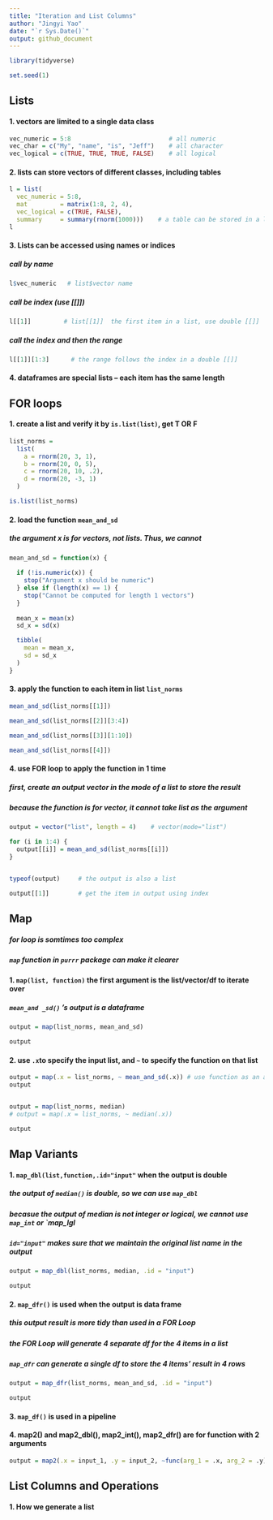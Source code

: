 ```yaml
---
title: "Iteration and List Columns"
author: "Jingyi Yao"
date: "`r Sys.Date()`"
output: github_document
---
```


```r
library(tidyverse)

set.seed(1)
```


## Lists

#### 1. vectors are limited to a single data class 

```r
vec_numeric = 5:8                           # all numeric
vec_char = c("My", "name", "is", "Jeff")    # all character
vec_logical = c(TRUE, TRUE, TRUE, FALSE)    # all logical

```

#### 2. lists can store vectors of different classes, including tables
```r
l = list(
  vec_numeric = 5:8,
  mat         = matrix(1:8, 2, 4),
  vec_logical = c(TRUE, FALSE),
  summary     = summary(rnorm(1000)))    # a table can be stored in a list
l

```

#### 3. Lists can be accessed using names or indices

##### call by name
```r
l$vec_numeric   # list$vector name

```

##### call be index (use [[]])
```r
l[[1]]         # list[[1]]  the first item in a list, use double [[]]

```

##### call the index and then the range
```r
l[[1]][1:3]      # the range follows the index in a double [[]]

```

#### 4. dataframes are special lists -- each item has the same length


## **FOR** loops

#### 1. create a list and verify it by `is.list(list)`, get T OR F
```r
list_norms = 
  list(
    a = rnorm(20, 3, 1),
    b = rnorm(20, 0, 5),
    c = rnorm(20, 10, .2),
    d = rnorm(20, -3, 1)
  )

is.list(list_norms)

```

#### 2. load the function `mean_and_sd`

##### the argument x is for vectors, not lists. Thus, we cannot
```r
mean_and_sd = function(x) {
  
  if (!is.numeric(x)) {
    stop("Argument x should be numeric")
  } else if (length(x) == 1) {
    stop("Cannot be computed for length 1 vectors")
  }
  
  mean_x = mean(x)
  sd_x = sd(x)

  tibble(
    mean = mean_x, 
    sd = sd_x
  )
}
```


#### 3. apply the function to **each item** in list `list_norms`
```r
mean_and_sd(list_norms[[1]])

mean_and_sd(list_norms[[2]][3:4])

mean_and_sd(list_norms[[3]][1:10])

mean_and_sd(list_norms[[4]])

```

#### 4. use FOR loop to apply the function in 1 time

##### first, create an output vector in the mode of a **list** to store the result
##### because the function is for vector, it cannot take list as the argument
```r
output = vector("list", length = 4)    # vector(mode="list")

for (i in 1:4) {
  output[[i]] = mean_and_sd(list_norms[[i]])
}


typeof(output)     # the output is also a list

output[[1]]        # get the item in output using index

```


## Map

##### for loop is somtimes too complex

##### `map` function in `purrr` package can make it clearer

#### 1. `map(list, function)` the first argument is the list/vector/df to iterate over

##### `mean_and _sd()` 's output is a dataframe
```r
output = map(list_norms, mean_and_sd)

output

```

#### 2. use `.x`to specify the input list, and `~` to specify the function on that list
```r
output = map(.x = list_norms, ~ mean_and_sd(.x)) # use function as an argument in another function
output



```


```r
output = map(list_norms, median)
# output = map(.x = list_norms, ~ median(.x))

output

```

## Map Variants

#### 1. `map_dbl(list,function,.id="input"` when the output is double

##### the output of `median()` is double, so we can use `map_dbl`

##### becasue the output of median is not integer or logical, we cannot use `map_int` or `map_lgl

##### `id="input"` makes sure that we maintain the original list name in the output


```r
output = map_dbl(list_norms, median, .id = "input")

output

```

#### 2. `map_dfr()` is used when the output is data frame

##### this output result is more tidy than used in a FOR Loop

##### the FOR Loop will generate 4 separate df for the 4 items in a list

##### `map_dfr` can generate a single df to store the 4 items' result in 4 rows

```r
output = map_dfr(list_norms, mean_and_sd, .id = "input")

output

```


#### 3. `map_df()` is used in a pipeline

#### 4. map2() and map2_dbl(), map2_int(), map2_dfr() are for function with 2 arguments
```r
output = map2(.x = input_1, .y = input_2, ~func(arg_1 = .x, arg_2 = .y))

```




## List Columns and Operations

#### 1. How we generate a list
```r



```


```r



```


```r



```



```r



```


```r



```



```r



```





